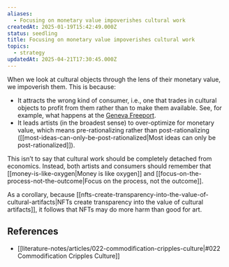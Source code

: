 ```yaml
---
aliases:
  - Focusing on monetary value impoverishes cultural work
createdAt: 2025-01-19T15:42:49.000Z
status: seedling
title: Focusing on monetary value impoverishes cultural work
topics:
  - strategy
updatedAt: 2025-04-21T17:30:45.000Z
---
```

When we look at cultural objects through the lens of their monetary value, we impoverish them. This is because:

- It attracts the wrong kind of consumer, i.e., one that trades in cultural objects to profit from them rather than to make them available. See, for example, what happens at the [Geneva Freeport](https://en.wikipedia.org/wiki/Geneva_Freeport).
- It leads artists (in the broadest sense) to over-optimize for monetary value, which means pre-rationalizing rather than post-rationalizing ([[most-ideas-can-only-be-post-rationalized|Most ideas can only be post-rationalized]]).

This isn’t to say that cultural work should be completely detached from economics. Instead, both artists and consumers should remember that [[money-is-like-oxygen|Money is like oxygen]] and [[focus-on-the-process-not-the-outcome|Focus on the process, not the outcome]].

As a corollary, because [[nfts-create-transparency-into-the-value-of-cultural-artifacts|NFTs create transparency into the value of cultural artifacts]], it follows that NFTs may do more harm than good for art.

## References

- [[literature-notes/articles/022-commodification-cripples-culture|#022 Commodification Cripples Culture]]
